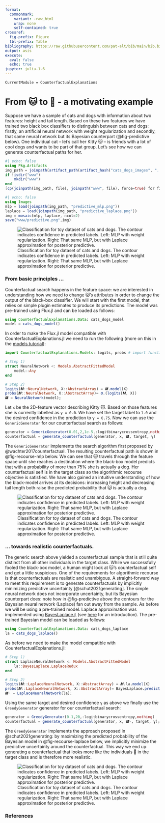 ```yaml
---
format: 
  commonmark:
    variant: -raw_html
    wrap: none
    self-contained: true
crossref:
  fig-prefix: Figure
  tbl-prefix: Table
bibliography: https://raw.githubusercontent.com/pat-alt/bib/main/bib.bib
output: asis
execute: 
  eval: false
  echo: true
jupyter: julia-1.6
---
```


``` @meta
CurrentModule = CounterfactualExplanations
```

# From 🐱 to 🐶 - a motivating example

Suppose we have a sample of cats and dogs with information about two features: height and tail length. Based on these two features we have trained two black box classifiers to distinguish between cats and dogs: firstly, an artificial neural network with weight regularization and secondly, that same neural network but its Bayesian counterpart (@fig-predictive below). One individual cat – let’s call her Kitty 🐱 – is friends with a lot of cool dogs and wants to be part of that group. Let's see how we can generate counterfactual paths for her.

```julia
#| echo: false
using Pkg.Artifacts
img_path = joinpath(artifact_path(artifact_hash("cats_dogs_images", "../../Artifacts.toml")), "cats_dogs_images")
if !isdir("www")
    mkdir("www")
end
[cp(joinpath(img_path, file), joinpath("www", file), force=true) for file in readdir(img_path)];
```

```julia
#| echo: false
using Images
mlp = load(joinpath(img_path, "predictive_mlp.png"))
laplace = load(joinpath(img_path, "predictive_laplace.png"))
img = mosaic(mlp, laplace, ncol=2)
save("www/predictive.png",img)
```

![Classification for toy dataset of cats and dogs. The contour indicates confidence in predicted labels. Left: MLP with weight regularization. Right: That same MLP, but with Laplace approximation for posterior predictive.](www/predictive.png){#fig-predictive}

### From basic principles ...

Counterfactual search happens in the feature space: we are interested in understanding how we need to change 🐱's attributes in order to change the output of the black-box classifier. We will start with the first model, that relies on simple plugin estimates to produce its predictions. The model was pre-trained using Flux.jl and can be loaded as follows:

```julia
using CounterfactualExplanations.Data: cats_dogs_model
model = cats_dogs_model()
```

In order to make the Flux.jl model compatible with CounterfactualExplanations.jl we need to run the following (more on this in the [models tutorial](https://www.paltmeyer.com/CounterfactualExplanations.jl/dev/tutorials/models/)):

```julia
import CounterfactualExplanations.Models: logits, probs # import functions in order to extend

# Step 1)
struct NeuralNetwork <: Models.AbstractFittedModel
    model::Any
end

# Step 2)
logits(𝑴::NeuralNetwork, X::AbstractArray) = 𝑴.model(X)
probs(𝑴::NeuralNetwork, X::AbstractArray)= σ.(logits(𝑴, X))
𝑴 = NeuralNetwork(model);
```

Let `x` be the 2D-feature vector describing Kitty 🐱. Based on those features she is currently labelled as `y = 0.0`. We have set the target label to `1.0` and the desired confidence in the prediction to `γ = 0.75`.  Now we can use the `GenericGenerator` for our counterfactual search as follows:

```julia
generator = GenericGenerator(0.01,2,1e-5,:logitbinarycrossentropy,nothing)
counterfactual = generate_counterfactual(generator, x, 𝑴, target, γ)
```

The `GenericGenerator` implements the search algorithm first proposed by @wachter2017counterfactual. The resulting counterfactual path is shown in @fig-recourse-mlp below. We can see that 🐱 travels through the feature space until she reaches a destination where the black-box model predicts that with a probability of more than $75\%$ she is actually a dog. Her counterfactual self is in the target class so the algorithmic recourse objective is satisfied. We have also gained an intuitive understanding of how the black-model arrives at its decisions: increasing height and decreasing tail length both raise the predicted probability that 🐱 is actually a dog. 

![Classification for toy dataset of cats and dogs. The contour indicates confidence in predicted labels. Left: MLP with weight regularization. Right: That same MLP, but with Laplace approximation for posterior predictive.](www/recourse_mlp.gif){#fig-recourse-mlp}

### ... towards realistic counterfactuals.

The generic search above yielded a counterfactual sample that is still quite distinct from all other individuals in the target class. While we successfully fooled the black-box model, a human might look at 🐱's counterfactual self and get a little suspicious. One of the requirements for algorithmic recourse is that counterfactuals are realistic and unambigous. A straight-forward way to meet this requirement is to generate counterfactuals by implicitly minimizing predictive uncertainty [@schut2021generating]. The simple neural network does not incorporate uncertainty, but its Bayesian counterpart does: note how in @fig-predictive above the contours for the Bayesian neural network (Laplace) fan out away from the sample. As before we will be using a pre-trained model. Laplace approximation was implemented using [BayesLaplace.jl](https://www.paltmeyer.com/BayesLaplace.jl/dev/) (see [here](https://towardsdatascience.com/go-deep-but-also-go-bayesian-ab25efa6f7b) for an introduction). The pre-trained Bayesian model can be loaded as follows:

```julia
using CounterfactualExplanations.Data: cats_dogs_laplace
la = cats_dogs_laplace()
```

As before we need to make the model compatible with CounterfactualExplanations.jl:

```julia
# Step 1)
struct LaplaceNeuralNetwork <: Models.AbstractFittedModel
    la::BayesLaplace.LaplaceRedux
end

# Step 2)
logits(𝑴::LaplaceNeuralNetwork, X::AbstractArray) = 𝑴.la.model(X)
probs(𝑴::LaplaceNeuralNetwork, X::AbstractArray)= BayesLaplace.predict(𝑴.la, X)
𝑴ᴸ = LaplaceNeuralNetwork(la);
```

Using the same target and desired confidence `γ` as above we finally use the `GreedyGenerator` generator for our counterfactual search:

```julia
generator = GreedyGenerator(0.1,20,:logitbinarycrossentropy,nothing)
counterfactual = generate_counterfactual(generator, x, 𝑴ᴸ, target, γ); # generate recourse
```

The `GreedyGenerator` implements the approach proposed in @schut2021generating: by maximizing the predicted probability of the Bayesian model in @fig-recourse-laplace below, we implicitly minimize the predictive uncertainty around the counterfactual. This way we end up generating a counterfactual that looks more like the individuals 🐶 in the target class and is therefore more realistic. 

![Classification for toy dataset of cats and dogs. The contour indicates confidence in predicted labels. Left: MLP with weight regularization. Right: That same MLP, but with Laplace approximation for posterior predictive.](www/recourse_laplace.gif){#fig-recourse-laplace}

### References

